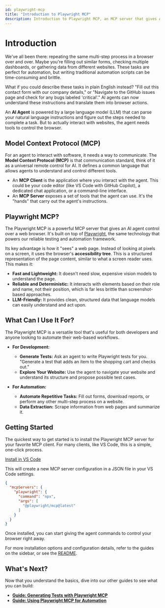 ```yaml
---
id: playwright-mcp
title: "Introduction to Playwright MCP"
description: Introduction to Playwright MCP, an MCP server that gives AI agents control over a web browser using Playwright.
---
```


# Introduction

We've all been there: repeating the same multi-step process in a browser over and over. Maybe you're filling out similar forms, checking multiple dashboards, or gathering data from different websites. These tasks are perfect for automation, but writing traditional automation scripts can be time-consuming and brittle.

What if you could describe these tasks in plain English instead? "Fill out this contact form with our company details," or "Navigate to the GitHub issues page and check for any bugs labeled 'critical'." AI agents can now understand these instructions and translate them into browser actions.

An **AI Agent** is powered by a large language model (LLM) that can parse your natural language instructions and figure out the steps needed to complete a task. But to actually interact with websites, the agent needs tools to control the browser.

## Model Context Protocol (MCP)

For an agent to interact with software, it needs a way to communicate. The **Model Context Protocol (MCP)** is that communication standard, think of it as a universal remote control for AI. It defines a common language that allows agents to understand and control different tools.

-   An **MCP Client** is the application where you interact with the agent. This could be your code editor (like VS Code with GitHub Copilot), a dedicated chat application, or a command-line interface.
-   An **MCP Server** exposes a set of tools that the agent can use. It's the "hands" that carry out the agent's instructions.

## Playwright MCP?

The Playwright MCP is a powerful MCP server that gives an AI agent control over a web browser. It's built on top of [Playwright](https://playwright.dev), the same technology that powers our reliable testing and automation framework.

Its key advantage is how it "sees" a web page. Instead of looking at pixels on a screen, it uses the browser's **accessibility tree**. This is a structured representation of the page content, similar to what a screen reader uses. This makes it:

-   **Fast and Lightweight:** It doesn't need slow, expensive vision models to understand the page.
-   **Reliable and Deterministic:** It interacts with elements based on their role and name, not their position, which is far less brittle than screenshot-based approaches.
-   **LLM-Friendly:** It provides clean, structured data that language models can easily understand and act upon.

## What Can I Use It For?

The Playwright MCP is a versatile tool that's useful for both developers and anyone looking to automate their web-based workflows.

-   **For Development:**
    -   **Generate Tests:** Ask an agent to write Playwright tests for you. "Generate a test that adds an item to the shopping cart and checks out."
    -   **Explore Your Website:** Use the agent to navigate your website and understand its structure and propose possible test cases.

-   **For Automation:**
    -   **Automate Repetitive Tasks:** Fill out forms, download reports, or perform any other multi-step process on a website.
    -   **Data Extraction:** Scrape information from web pages and summarize it.

## Getting Started

The quickest way to get started is to install the Playwright MCP server for your favorite MCP client. For many clients, like VS Code, this is a simple, one-click process.

<p>
<a class="button button--primary" href="vscode:mcp/install?%7B%22name%22%3A%22playwright%22%2C%22command%22%3A%22npx%22%2C%22args%22%3A%5B%22%40playwright%2Fmcp%40latest%22%5D%7D">Install in VS Code</a>
</p>

This will create a new MCP server configuration in a JSON file in your VS Code settings.

```json
{
  "mcpServers": {
    "playwright": {
      "command": "npx",
      "args": [
        "@playwright/mcp@latest"
      ]
    }
  }
}
```

Once installed, you can start giving the agent commands to control your browser right away.

For more installation options and configuration details, refer to the guides on the sidebar, or see the [README](https://github.com/microsoft/playwright-mcp).

## What's Next?

Now that you understand the basics, dive into our other guides to see what you can build:

-   [**Guide: Generating Tests with Playwright MCP**](./playwright-mcp-generating-tests.mdx)
-   [**Guide: Using Playwright MCP for Automation**](./playwright-mcp-browser-automation.mdx)
